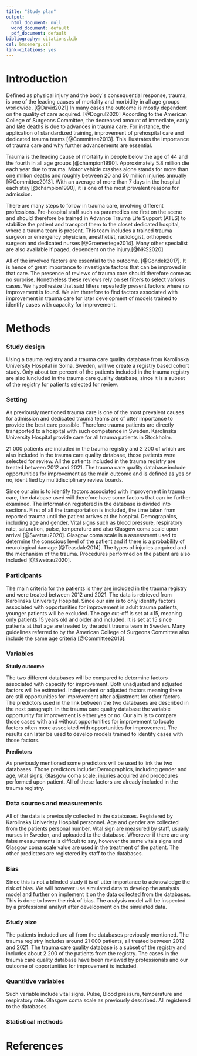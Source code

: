 ```yaml
---
title: "Study plan"
output:
  html_document: null
  word_document: default
  pdf_document: default
bibliography: citations.bib
csl: bmcemerg.csl
link-citations: yes
---
```


# Introduction

Defined as physical injury and the body´s consequential response, trauma, is one of the leading causes of mortality and morbidity in all age groups worldwide. [@David2021] In many cases the outcome is mostly dependent on the quality of care acquired. [@Dogrul2020] According to the American College of Surgeons Committee, the decreased amount of immediate, early and late deaths is due to advances in trauma care. For instance, the application of standardized training, improvement of prehospital care and dedicated trauma teams [@Committee2013]. This illustrates the importance of trauma care and why further advancements are essential.

Trauma is the leading cause of mortality in people below the age of 44 and the fourth in all age groups [@champion1990]. Approximately 5.8 million die each year due to trauma. Motor vehicle crashes alone stands for more than one million deaths and roughly between 20 and 50 million injuries annually [@Committee2013]. With an average of more than 7 days in the hospital each stay [@champion1990], it is one of the most prevalent reasons for admission.

There are many steps to follow in trauma care, involving different professions. Pre-hospital staff such as paramedics are first on the scene and should therefore be trained in Advance Trauma Life Support (ATLS) to stabilize the patient and transport them to the closet dedicated hospital, where a trauma team is present. This team includes a trained trauma surgeon or emergency physician, anesthetist, radiologist, orthopedic surgeon and dedicated nurses [@Groenestege2014]. Many other specialist are also available if paged, dependent on the injury.[@NKS2020]

All of the involved factors are essential to the outcome. [@Gondek2017]. It is hence of great importance to investigate factors that can be improved in that care. The presence of reviews of trauma care should therefore come as no surprise. Nonetheless these reviews rely on set filters to select various cases. We hypothesize that said filters repeatedly present factors where no improvement is found. We aim therefore to find factors associated with improvement in trauma care for later development of models trained to identify cases with capacity for improvement. 

# Methods

### Study design

Using a trauma registry and a trauma care quality database from Karolinska University Hospital in Solna, Sweden, will we create a registry based cohort study. Only about ten percent of the patients included in the trauma registry are also iuncluded in the trauma care quality database, since it is a subset of the registry for patients selected for review. 

### Setting

As previously mentioned trauma care is one of the most prevalent causes for admission and dedicated trauma teams are of utter importance to provide the best care possible. Therefore trauma patients are directly transported to a hospital with such competence in Sweden. Karolinska University Hospital provide care for all trauma patients in Stockholm.

21 000 patients are included in the trauma registry and 2 200 of which are also included in the trauma care quality database, those patients were selected for review. All the patients included in the trauma registry are treated between 2012 and 2021. The trauma care quality database include opportunities for improvement as the main outcome and is defined as yes or no, identified by multidisciplinary review boards.

Since our aim is to identify factors associated with improvement in trauma care, the database used will therefore have some factors that can be further examined. The information registered in the database is divided into sections. First of all the transportation is included, the time taken from reported trauma until the patient arrives at the hospital. Demographics, including age and gender. Vital signs such as blood pressure, respiratory rate, saturation, pulse, temperature and also Glasgow coma scale upon arrival [@Swetrau2020]. Glasgow coma scale is a assessment used to determine the conscious level of the patient and if there is a probability of neurological damage [@Teasdale2014]. The types of injuries acquired and the mechanism of the trauma. Procedures performed on the patient are also included [@Swetrau2020].


### Participants

The main criteria for the patients is they are included in the trauma registry and were treated between 2012 and 2021. The data is retrieved from Karolinska University Hospital. Since our aim is to only identify factors associated with opportunities for improvement in adult trauma patients, younger patients will be excluded. The age cut-off is set at ≥15, meaning only patients 15 years old and older and included. It is set at 15 since patients at that age are treated by the adult trauma team in Sweden. Many guidelines referred to by the American College of Surgeons Committee also include the same age criteria [@Committee2013].

### Variables

**Study outcome**

The two different databases will be compared to determine factors associated with capacity for improvement. Both unadjusted and adjusted factors will be estimated. Independent or adjusted factors meaning there are still opportunities for improvement after adjustment for other factors. The predictors used in the link between the two databases are described in the next paragraph. In the trauma care quality database the variable opportunity for improvement is either yes or no. Our aim is to compare those cases with and without opportunities for improvement to locate factors often more associated with opportunities for improvement. The results can later be used to develop models trained to identify cases with those factors.

**Predictors**

As previously mentioned some predictors will be used to link the two databases. Those predictors include: Demographics, including gender and age, vital signs, Glasgow coma scale, injuries acquired and procedures performed upon patient. All of these factors are already included in the trauma registry.

### Data sources and measurements

All of the data is previously collected in the databases. Registered by Karolinska Univeristy Hospital personnel. Age and gender are collected from the patients personal number. Vital sign are measured by staff, usually nurses in Sweden, and uploaded to the database. Wherever if there are any false measurements is difficult to say, however the same vitals signs and Glasgow coma scale value are used in the treatment of the patient. The other predictors are registered by staff to the databases.

### Bias

Since this is not a blinded study it is of utter importance to acknowledge the risk of bias. We will however use simulated data to develop the analysis model and further on implement it on the data collected from the databases. This is done to lower the risk of bias. The analysis model will be inspected by a professional analyst after development on the simulated data.

### Study size

The patients included are all from the databases previously mentioned. The trauma registry includes around 21 000 patients, all treated between 2012 and 2021. The trauma care quality database is a subset of the registry and includes about 2 200 of the patients from the registry. The cases in the trauma care quality database have been reviewed by professionals and our outcome of opportunities for improvement is included. 

### Quantitive variables

Such variable include vital signs. Pulse, Blood pressure, temperature and respiratory rate. Glasgow coma scale as previously described. All registered to the databases.

### Statistical methods



# References
